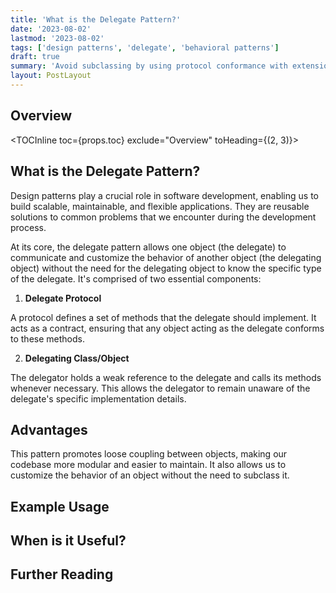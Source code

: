 ```yaml
---
title: 'What is the Delegate Pattern?'
date: '2023-08-02'
lastmod: '2023-08-02'
tags: ['design patterns', 'delegate', 'behavioral patterns']
draft: true
summary: 'Avoid subclassing by using protocol conformance with extensions.'
layout: PostLayout
---
```


## Overview

<TOCInline toc={props.toc} exclude="Overview" toHeading={(2, 3)}></TOCInline>

## What is the Delegate Pattern?

Design patterns play a crucial role in software development, enabling us to build scalable, maintainable, and flexible applications. They are reusable solutions to common problems that we encounter during the development process.

At its core, the delegate pattern allows one object (the delegate) to communicate and customize the behavior of another object (the delegating object) without the need for the delegating object to know the specific type of the delegate. It's comprised of two essential components:

1. **Delegate Protocol**

A protocol defines a set of methods that the delegate should implement. It acts as a contract, ensuring that any object acting as the delegate conforms to these methods.

2. **Delegating Class/Object**

The delegator holds a weak reference to the delegate and calls its methods whenever necessary. This allows the delegator to remain unaware of the delegate's specific implementation details.

## Advantages

This pattern promotes loose coupling between objects, making our codebase more modular and easier to maintain. It also allows us to customize the behavior of an object without the need to subclass it.

## Example Usage

## When is it Useful?

## Further Reading
